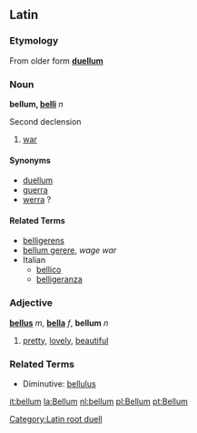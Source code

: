 ==Latin==
===Etymology===
From older form '''[[duellum]]'''

===Noun===
[[Category:Latin root duell]]
'''bellum, [[Wiktionary Appendix:Latin second declension|belli]]''' ''n''

Second declension

#[[war]]

====Synonyms====
*[[duellum]]
*[[guerra]]
*[[werra]] ?

====Related Terms====
*[[belligerens]]
*[[bellum gerere]], ''wage war''
*Italian
**[[bellico]]
**[[belligeranza]]

===Adjective===
'''[[bellus]]''' ''m'', '''[[bella]]''' ''f'', '''bellum''' ''n'' 

# [[pretty]], [[lovely]], [[beautiful]]

===Related Terms===
*Diminutive: [[bellulus]]

[[it:bellum]]
[[la:Bellum]]
[[nl:bellum]]
[[pl:Bellum]]
[[pt:Bellum]]